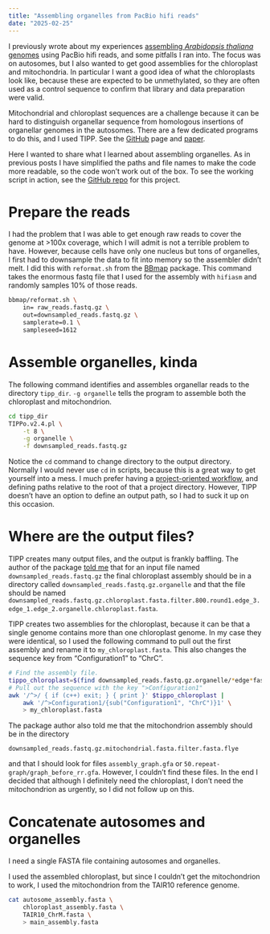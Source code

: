 ```yaml
---
title: "Assembling organelles from PacBio hifi reads"
date: "2025-02-25"
---
```


I previously wrote about my experiences [assembling *Arabidopsis thaliana* genomes](/posts/2025-02-20-a-n00b-assembles-some-genomes/) using PacBio hifi reads, and some pitfalls I ran into. The focus was on autosomes, but I also wanted to get good assemblies for the chloroplast and mitochondria. In particular I want a good idea of what the chloroplasts look like, because these are expected to be unmethylated, so they are often used as a control sequence to confirm that library and data preparation were valid.

Mitochondrial and chloroplast sequences are a challenge because it can be hard to distinguish organellar sequence from homologous insertions of organellar genomes in the autosomes. There are a few dedicated programs to do this, and I used TIPP. See the [GitHub](https://github.com/Wenfei-Xian/TIPP) page and [paper](https://doi.org/10.1093/molbev/msae247).

Here I wanted to share what I learned about assembling organelles. As in previous posts I have simplified the paths and file names to make the code more readable, so the code won't work out of the box. To see the working script in action, see the [GitHub repo](https://github.com/ellisztamas/meth_pedigree/blob/main/03_processing/05_genome_assembly/06_assemble_organelles.sh) for this project.

# Prepare the reads

I had the problem that I was able to get enough raw reads to cover the genome at \>100x coverage, which I will admit is not a terrible problem to have. However, because cells have only one nucleus but tons of organelles, I first had to downsample the data to fit into memory so the assembler didn't melt. I did this with `reformat.sh` from the [BBmap](https://archive.jgi.doe.gov/data-and-tools/software-tools/bbtools/bb-tools-user-guide/reformat-guide/) package. This command takes the enormous fastq file that I used for the assembly with `hifiasm` and randomly samples 10% of those reads.

``` sh
bbmap/reformat.sh \
    in= raw_reads.fastq.gz \
    out=downsampled_reads.fastq.gz \
    samplerate=0.1 \
    sampleseed=1612
```

# Assemble organelles, kinda

The following command identifies and assembles organellar reads to the directory `tipp_dir`. `-g organelle` tells the program to assemble both the chloroplast and mitochondrion.

``` sh
cd tipp_dir
TIPPo.v2.4.pl \
    -t 8 \
    -g organelle \
    -f downsampled_reads.fastq.gz
```

Notice the `cd` command to change directory to the output directory. Normally I would never use `cd` in scripts, because this is a great way to get yourself into a mess. I much prefer having a [project-oriented workflow](https://www.tidyverse.org/blog/2017/12/workflow-vs-script/), and defining paths relative to the root of that a project directory. However, TIPP doesn't have an option to define an output path, so I had to suck it up on this occasion.

# Where are the output files?

TIPP creates many output files, and the output is frankly baffling. The author of the package [told me](https://github.com/Wenfei-Xian/TIPP/issues/5#issue-2779824136) that for an input file named `downsampled_reads.fastq.gz` the final chloroplast assembly should be in a directory called `downsampled_reads.fastq.gz.organelle` and that the file should be named `downsampled_reads.fastq.gz.chloroplast.fasta.filter.800.round1.edge_3.edge_1.edge_2.organelle.chloroplast.fasta`.

TIPP creates two assemblies for the chloroplast, because it can be that a single genome contains more than one chloroplast genome. In my case they were identical, so I used the following command to pull out the first assembly and rename it to `my_chloroplast.fasta`. This also changes the sequence key from "Configuration1" to "ChrC".

``` sh
# Find the assembly file.
tippo_chloroplast=$(find downsampled_reads.fastq.gz.organelle/*edge*fasta)
# Pull out the sequence with the key ">Configuration1"
awk '/^>/ { if (c++) exit; } { print }' $tippo_chloroplast | 
    awk '/^>Configuration1/{sub("Configuration1", "ChrC")}1' \
    > my_chloroplast.fasta
```

The package author also told me that the mitochondrion assembly should be in the directory

```         
downsampled_reads.fastq.gz.mitochondrial.fasta.filter.fasta.flye
```

and that I should look for files `assembly_graph.gfa` or `50.repeat-graph/graph_before_rr.gfa`. However, I couldn't find these files. In the end I decided that although I definitely need the chloroplast, I don't need the mitochondrion as urgently, so I did not follow up on this.

# Concatenate autosomes and organelles

I need a single FASTA file containing autosomes and organelles.

I used the assembled chloroplast, but since I couldn't get the mitochondrion to work, I used the mitochondrion from the TAIR10 reference genome.

``` sh
cat autosome_assembly.fasta \
    chloroplast_assembly.fasta \
    TAIR10_ChrM.fasta \
    > main_assembly.fasta
```
